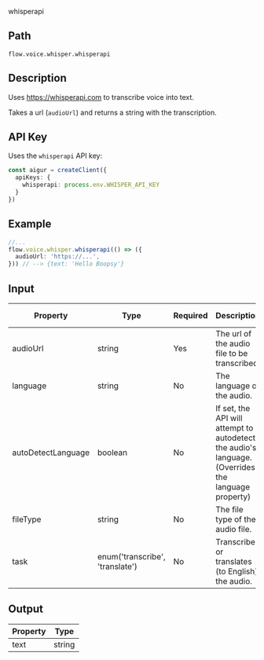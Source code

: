 whisperapi

## Path
`flow.voice.whisper.whisperapi`

## Description

Uses https://whisperapi.com to transcribe voice into text.

Takes a url (`audioUrl`) and returns a string with the transcription.

## API Key

Uses the `whisperapi` API key:

```ts index.ts
const aigur = createClient({
  apiKeys: {
    whisperapi: process.env.WHISPER_API_KEY
  }
})
```

## Example

```ts index.ts
//...
flow.voice.whisper.whisperapi(() => ({
  audioUrl: 'https://...',
})) // --> {text: 'Hello Boopsy'}
```


## Input

<table>
  <thead>
    <tr>
      <th>Property</th>
      <th>Type</th>
      <th>Required</th>
      <th>Description</th>
      <th>Default Value</th>
    </tr>
  </thead>
  <tbody>
    <tr>
      <td>audioUrl</td>
      <td>string</td>
      <td>Yes</td>
      <td>The url of the audio file to be transcribed.</td>
      <td></td>
    </tr>
    <tr>
      <td>language</td>
      <td>string</td>
      <td>No</td>
      <td>The language of the audio. </td>
      <td>en</td>
    </tr>
    <tr>
      <td>autoDetectLanguage</td>
      <td>boolean</td>
      <td>No</td>
      <td>If set, the API will attempt to autodetect the audio's language. (Overrides the language property)</td>
      <td>false</td>
    </tr>
    <tr>
      <td>fileType</td>
      <td>string</td>
      <td>No</td>
      <td>The file type of the audio file.</td>
      <td>mp3</td>
    </tr>
    <tr>
      <td>task</td>
      <td>enum('transcribe', 'translate')</td>
      <td>No</td>
      <td>Transcribes or translates (to English) the audio.</td>
      <td>transcribe</td>
    </tr>
  </tbody>
</table>


## Output

<table>
  <thead>
    <tr>
      <th>Property</th>
      <th>Type</th>
    </tr>
  </thead>
  <tbody>
    <tr>
      <td>text</td>
      <td>string</td>
    </tr>
  </tbody>
</table>
